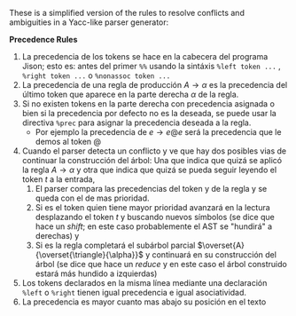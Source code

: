 
These is a simplified version of the rules to resolve conflicts and ambiguities in a Yacc-like parser generator:

<Callout> 

**Precedence Rules**

1. La precedencia de los tokens se hace en la cabecera del programa Jison; esto es: antes del primer `%%` usando la sintáxis `%left token ...` , `%right token ...` o `%nonassoc token ...`
2. La precedencia de una regla de producción $A \rightarrow \alpha$ es la precedencia del último token que aparece en la parte derecha $\alpha$ de la regla. 
3. Si no existen tokens en la parte derecha con precedencia asignada o bien si la precedencia por defecto no es la deseada, se puede usar la directiva `%prec` para asignar la precedencia deseada a la regla.
   * Por ejemplo la precedencia de $e \rightarrow e @ e$ será la precedencia que le demos al token $@$
4. Cuando el parser detecta un conflicto y ve que hay dos posibles vias de continuar la construcción del árbol: Una que indica que quizá se aplicó la regla $A \rightarrow \alpha$ y otra que indica que quizá se pueda seguir leyendo el token $t$ a la entrada, 
   1. El parser compara las precedencias del token y de la regla y se queda con el de mas prioridad. 
   2. Si es el token quien tiene mayor prioridad avanzará en la lectura desplazando el token $t$ y buscando nuevos símbolos (se dice que hace un *shift*; en este caso probablemente el AST se "hundirá" a derechas) y 
   3. Si es la regla completará el subárbol parcial $\overset{A}{\overset{\triangle}{\alpha}}$ y continuará en su construcción del árbol (se dice que hace un *reduce* y en este caso el árbol construido estará más hundido a izquierdas)
5. Los tokens declarados en la misma línea mediante una declaración `%left` o `%right` 
tienen igual precedencia e igual asociatividad. 
1. La precedencia es mayor cuanto mas abajo su posición en el texto
</Callout>

